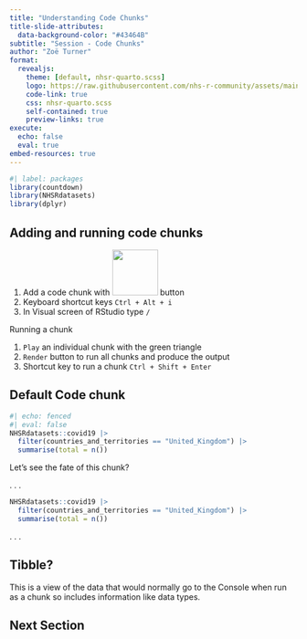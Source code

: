 ```yaml
---
title: "Understanding Code Chunks"
title-slide-attributes: 
  data-background-color: "#43464B"
subtitle: "Session - Code Chunks"
author: "Zoë Turner"
format:
  revealjs:
    theme: [default, nhsr-quarto.scss]
    logo: https://raw.githubusercontent.com/nhs-r-community/assets/main/logo/nhsr-logo.svg
    code-link: true
    css: nhsr-quarto.scss
    self-contained: true
    preview-links: true
execute: 
  echo: false
  eval: true
embed-resources: true  
---
```


```r
#| label: packages
library(countdown)
library(NHSRdatasets)
library(dplyr)
```

## Adding and running code chunks

1. Add a code chunk with ![](img/notebook-insert-chunk.png){fig-alt="Green square button with white c found in RStudio to create a new chunk" width="80"} button 
1. Keyboard shortcut keys `Ctrl + Alt + i` 
1. In Visual screen of RStudio type `/` 

Running a chunk

1. `Play` an individual chunk with the green triangle
1. `Render` button to run all chunks and produce the output
1. Shortcut key to run a chunk `Ctrl + Shift + Enter`

## Default Code chunk

```r
#| echo: fenced
#| eval: false
NHSRdatasets::covid19 |>
  filter(countries_and_territories == "United_Kingdom") |>
  summarise(total = n())
```

Let's see the fate of this chunk?

. . .

```r
NHSRdatasets::covid19 |>
  filter(countries_and_territories == "United_Kingdom") |>
  summarise(total = n())
```

. . .

:::{.callout-note collapse=false appearance='default' icon=true}
## Tibble?
This is a view of the data that would normally go to the Console when run as a chunk so includes information
like data types.
:::


## Next Section
